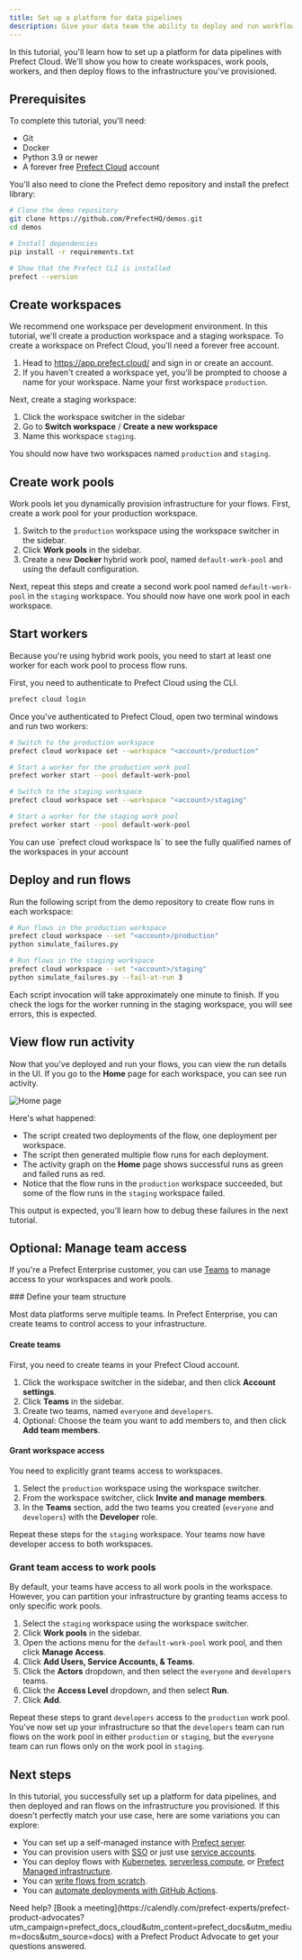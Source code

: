 ```yaml
---
title: Set up a platform for data pipelines
description: Give your data team the ability to deploy and run workflows.
---
```


In this tutorial, you'll learn how to set up a platform for data pipelines with Prefect Cloud.
We'll show you how to create workspaces, work pools, workers, and then deploy flows to the infrastructure you've provisioned.

## Prerequisites

To complete this tutorial, you'll need:

- Git
- Docker
- Python 3.9 or newer
- A forever free [Prefect Cloud](https://app.prefect.cloud/) account

You'll also need to clone the Prefect demo repository and install the prefect library:

```bash
# Clone the demo repository
git clone https://github.com/PrefectHQ/demos.git
cd demos
```

```bash
# Install dependencies
pip install -r requirements.txt
```

```bash
# Show that the Prefect CLI is installed
prefect --version
```

## Create workspaces

We recommend one workspace per development environment.
In this tutorial, we'll create a production workspace and a staging workspace.
To create a workspace on Prefect Cloud, you'll need a forever free account.

1. Head to https://app.prefect.cloud/ and sign in or create an account.
1. If you haven't created a workspace yet, you'll be prompted to choose a name for your workspace. 
Name your first workspace `production`.

Next, create a staging workspace:

1. Click the workspace switcher in the sidebar
1. Go to **Switch workspace** / **Create a new workspace**
1. Name this workspace `staging`.

You should now have two workspaces named `production` and `staging`.

## Create work pools

Work pools let you dynamically provision infrastructure for your flows.
First, create a work pool for your production workspace.

1. Switch to the `production` workspace using the workspace switcher in the sidebar.
1. Click **Work pools** in the sidebar.
1. Create a new **Docker** hybrid work pool, named `default-work-pool` and using the default configuration.

Next, repeat this steps and create a second work pool named `default-work-pool` in the `staging` workspace.
You should now have one work pool in each workspace.

## Start workers

Because you're using hybrid work pools, you need to start at least one worker for each work pool to process flow runs.

First, you need to authenticate to Prefect Cloud using the CLI.

```bash
prefect cloud login
```

Once you've authenticated to Prefect Cloud, open two terminal windows and run two workers:

```bash Terminal 1
# Switch to the production workspace
prefect cloud workspace set --workspace "<account>/production"

# Start a worker for the production work pool
prefect worker start --pool default-work-pool
```

```bash Terminal 2
# Switch to the staging workspace
prefect cloud workspace set --workspace "<account>/staging"

# Start a worker for the staging work pool
prefect worker start --pool default-work-pool
```

<Note>
You can use `prefect cloud workspace ls` to see the fully qualified names of the workspaces in your account
</Note>

## Deploy and run flows

Run the following script from the demo repository to create flow runs in each workspace:

```bash
# Run flows in the production workspace
prefect cloud workspace --set "<account>/production"
python simulate_failures.py
```

```bash
# Run flows in the staging workspace 
prefect cloud workspace --set "<account>/staging"
python simulate_failures.py --fail-at-run 3
```

Each script invocation will take approximately one minute to finish.
If you check the logs for the worker running in the staging workspace, you will see errors, this is expected.

## View flow run activity

Now that you've deployed and run your flows, you can view the run details in the UI.
If you go to the **Home** page for each workspace, you can see run activity.

![Home page](/v3/img/ui/home-page.png)

Here's what happened:

- The script created two deployments of the flow, one deployment per workspace.
- The script then generated multiple flow runs for each deployment.
- The activity graph on the **Home** page shows successful runs as green and failed runs as red.
- Notice that the flow runs in the `production` workspace succeeded, but some of the flow runs in the `staging` workspace failed.

This output is expected, you'll learn how to debug these failures in the next tutorial.

## Optional: Manage team access

If you're a Prefect Enterprise customer, you can use [Teams](/v3/manage/cloud/manage-users/manage-teams) to manage access to your workspaces and work pools.

<Expandable title="steps">
### Define your team structure

Most data platforms serve multiple teams.
In Prefect Enterprise, you can create teams to control access to your infrastructure.

#### Create teams

First, you need to create teams in your Prefect Cloud account.

1. Click the workspace switcher in the sidebar, and then click **Account settings**.
1. Click **Teams** in the sidebar.
1. Create two teams, named `everyone` and `developers`.
1. Optional: Choose the team you want to add members to, and then click **Add team members**.

#### Grant workspace access

You need to explicitly grant teams access to workspaces.

1. Select the `production` workspace using the workspace switcher.
1. From the workspace switcher, click **Invite and manage members**.
1. In the **Teams** section, add the two teams you created (`everyone` and `developers`) with the **Developer** role.

Repeat these steps for the `staging` workspace.
Your teams now have developer access to both workspaces.

### Grant team access to work pools

By default, your teams have access to all work pools in the workspace.
However, you can partition your infrastructure by granting teams access to only specific work pools.

1. Select the `staging` workspace using the workspace switcher.
1. Click **Work pools** in the sidebar.
1. Open the actions menu for the `default-work-pool` work pool, and then click **Manage Access**.
1. Click **Add Users, Service Accounts, & Teams**.
1. Click the **Actors** dropdown, and then select the `everyone` and `developers` teams.
1. Click the **Access Level** dropdown, and then select **Run**.
1. Click **Add**.

Repeat these steps to grant `developers` access to the `production` work pool.
You've now set up your infrastructure so that the `developers` team can run flows on the work pool in either `production` or `staging`, but the `everyone` team can run flows only on the work pool in `staging`.
</Expandable>

## Next steps

In this tutorial, you successfully set up a platform for data pipelines, and then deployed and ran flows on the infrastructure you provisioned.
If this doesn't perfectly match your use case, here are some variations you can explore:

- You can set up a self-managed instance with [Prefect server](/v3/manage/self-host).
- You can provision users with [SSO](/v3/manage/cloud/manage-users/configure-sso) or just use [service accounts](/v3/manage/cloud/manage-users/service-accounts).
- You can deploy flows with [Kubernetes](/v3/deploy/infrastructure-examples/kubernetes), [serverless compute](/v3/deploy/infrastructure-examples/serverless), or [Prefect Managed infrastructure](/v3/deploy/infrastructure-examples/managed).
- You can [write flows from scratch](/v3/develop/write-flows).
- You can [automate deployments with GitHub Actions](/v3/deploy/infrastructure-concepts/deploy-ci-cd).

<Tip>
Need help? [Book a meeting](https://calendly.com/prefect-experts/prefect-product-advocates?utm_campaign=prefect_docs_cloud&utm_content=prefect_docs&utm_medium=docs&utm_source=docs) with a Prefect Product Advocate to get your questions answered.
</Tip>
